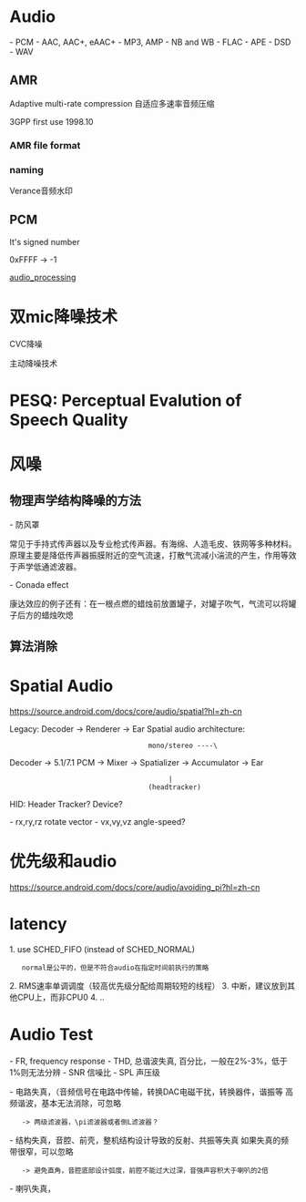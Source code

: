 = Audio =

- PCM
- AAC, AAC+, eAAC+
- MP3, AMP - NB and WB
- FLAC
- APE
- DSD
- WAV

== AMR ==
Adaptive multi-rate compression
自适应多速率音频压缩

3GPP first use 1998.10

=== AMR file format ===

=== naming ===
Verance音频水印

== PCM ==
It's signed number

0xFFFF -> -1

[[audio_processing]]

= 双mic降噪技术 =
CVC降噪

主动降噪技术

= PESQ: Perceptual Evalution of Speech Quality =

= 风噪 =
== 物理声学结构降噪的方法 ==
- 防风罩

常见于手持式传声器以及专业枪式传声器。有海绵、人造毛皮、铁网等多种材料。原理主要是降低传声器振膜附近的空气流速，打散气流减小湍流的产生，作用等效于声学低通滤波器。

- Conada effect

康达效应的例子还有：在一根点燃的蜡烛前放置罐子，对罐子吹气，气流可以将罐子后方的蜡烛吹熄

== 算法消除 ==

= Spatial Audio =
https://source.android.com/docs/core/audio/spatial?hl=zh-cn

Legacy: Decoder -> Renderer -> Ear
Spatial audio architecture:

                                   mono/stereo ----\
Decoder -> 5.1/7.1 PCM -> Mixer -> Spatializer -> Accumulator -> Ear
                                        |
                                   (headtracker)

HID: Header Tracker? Device?

- rx,ry,rz rotate vector
- vx,vy,vz angle-speed?

= 优先级和audio =
https://source.android.com/docs/core/audio/avoiding_pi?hl=zh-cn

= latency =

1. use SCHED_FIFO (instead of SCHED_NORMAL)
    normal是公平的，但是不符合audio在指定时间前执行的策略
2. RMS速率单调调度（较高优先级分配给周期较短的线程）
3. 中断，建议放到其他CPU上，而非CPU0
4. ..

= Audio Test =
- FR, frequency response
- THD, 总谐波失真, 百分比，一般在2%-3%，低于1%则无法分辨
- SNR 信噪比
- SPL 声压级

- 电路失真，（音频信号在电路中传输，转换DAC电磁干扰，转换器件，谐振等
高频谐波，基本无法消除，可忽略
    -> 两级滤波器，\pi滤波器或者倒L滤波器？
- 结构失真，音腔、前壳，整机结构设计导致的反射、共振等失真
如果失真的频带很窄，可以忽略
    -> 避免直角，音腔底部设计弧度，前腔不能过大过深，音强声容积大于喇叭的2倍
- 喇叭失真，
